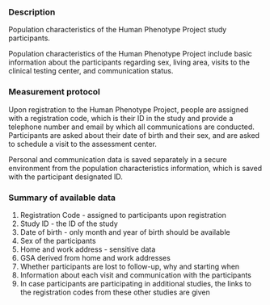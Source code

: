 ### Description

Population characteristics of the Human Phenotype Project study participants.

Population characteristics of the Human Phenotype Project include basic information about the participants regarding sex, living area, visits to the clinical testing center, and communication status.

### Measurement protocol

Upon registration to the Human Phenotype Project, people are assigned with a registration code, which is their ID in the study and provide a telephone number and email by which all communications are conducted. Participants are asked about their date of birth and their sex, and are asked to schedule a visit to the assessment center.

Personal and communication data is saved separately in a secure environment from the population characteristics information, which is saved with the participant designated ID.


### Summary of available data

1. Registration Code - assigned to participants upon registration
2. Study ID - the ID of the study
3. Date of birth - only month and year of birth should be available
4. Sex of the participants
5. Home and work address - sensitive data
6. GSA derived from home and work addresses
7. Whether participants are lost to follow-up, why and starting when
8. Information about each visit and communication with the participants
9. In case participants are participating in additional studies, the links to the registration codes from these other studies are given
